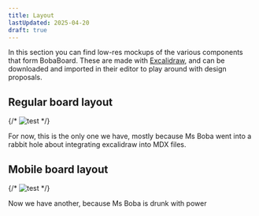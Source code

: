 ```yaml
---
title: Layout
lastUpdated: 2025-04-20
draft: true
---
```


In this section you can find low-res mockups of the various components that form
BobaBoard. These are made with [Excalidraw](htttps://www.excalidraw.com), and
can be downloaded and imported in their editor to play around with design
proposals.

## Regular board layout

{/* ![test](./board_background.excalidraw) */}

For now, this is the only one we have, mostly because Ms Boba went into a rabbit
hole about integrating excalidraw into MDX files.

## Mobile board layout

{/* ![test](./mobile-board.excalidraw) */}

Now we have another, because Ms Boba is drunk with power
